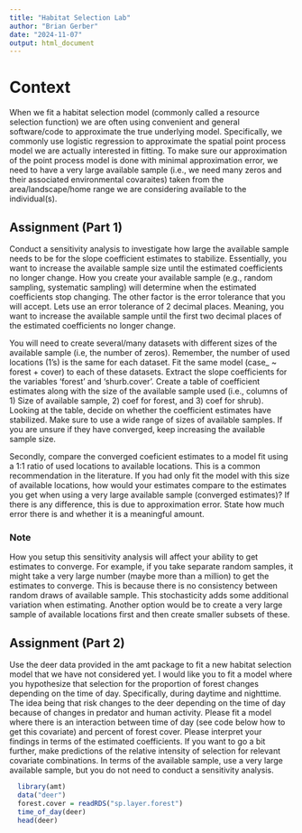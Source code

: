 ```yaml
---
title: "Habitat Selection Lab"
author: "Brian Gerber"
date: "2024-11-07"
output: html_document
---
```


# Context

When we fit a habitat selection model (commonly called a resource selection function) we are often using convenient and general software/code to approximate the true underlying model. Specifically, we commonly use logistic regression to approximate the spatial point process model we are actually interested in fitting. To make sure our approximation of the point process model is done with minimal approximation error, we need to have a very large available sample (i.e., we need many zeros and their associated environmental covaraites) taken from the area/landscape/home range we are considering available to the individual(s).

## Assignment (Part 1)

Conduct a sensitivity analysis to investigate how large the available sample needs to be for the slope coefficient estimates to stabilize. Essentially, you want to increase the available sample size until the estimated coefficients no longer change. How you create your available sample (e.g., random sampling, systematic sampling) will determine when the estimated coefficients stop changing. The other factor is the error tolerance that you will accept. Lets use an error tolerance of 2 decimal places. Meaning, you want to increase the available sample until the first two decimal places of the estimated coefficients no longer change. 


You will need to create several/many datasets with different sizes of the available sample (i.e, the number of zeros). Remember, the number of used locations (1's) is the same for each dataset. Fit the same model (case_ ~ forest + cover) to each of these datasets. Extract the slope coefficients for the variables 'forest' and 'shurb.cover'. Create a table of coefficient estimates along with the size of the available sample used (i.e., columns of 1) Size of available sample, 2) coef for forest, and 3) coef for shrub). Looking at the table, decide on whether the coefficient estimates have stabilized. Make sure to use a wide range of sizes of available samples. If you are unsure if they have converged, keep increasing the available sample size.

Secondly, compare the converged coeficient estimates to a model fit using a 1:1 ratio of used locations to available locations. This is a common recommendation in the literature. If you had only fit the model with this size of available locations, how would your estimates compare to the estimates you get when using a very large available sample (converged estimates)? If there is any difference, this is due to approximation error. State how much error there is and whether it is a meaningful amount. 

### Note

How you setup this sensitivity analysis will affect your ability to get estimates to converge. For example, if you take separate random samples, it might take a very large number (maybe more than a million) to get the estimates to converge. This is because there is no consistency between random draws of available sample. This stochasticity adds some additional variation when estimating. Another option would be to create a very large sample of available locations first and then create smaller subsets of these. 


## Assignment (Part 2)

Use the deer data provided in the amt package to fit a new habitat selection model that we have not considered yet. I would like you to fit a model where you hypothesize that selection for the proportion of forest changes depending on the time of day. Specifically, during daytime and nighttime. The idea being that risk changes to the deer depending on the time of day because of changes in predator and human activity. Please fit a model where there is an interaction between time of day (see code below how to get this covariate) and percent of forest cover. Please interpret your findings in terms of the estimated coefficients. If you want to go a bit further, make predictions of the relative intensity of selection for relevant covariate combinations. In terms of the available sample, use a very large available sample, but you do not need to conduct a sensitivity analysis. 

```r
  library(amt)
  data("deer")
  forest.cover = readRDS("sp.layer.forest")
  time_of_day(deer)
  head(deer)
```